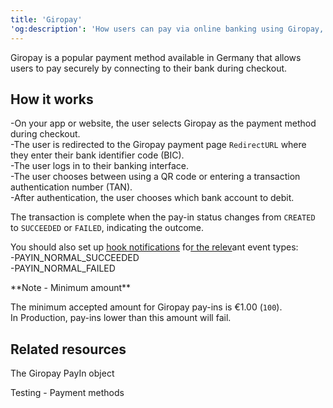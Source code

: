 ```yaml
---
title: 'Giropay'  
'og:description': 'How users can pay via online banking using Giropay, a popular payment method in the Germany.'  
---
```

  
  

Giropay is a popular payment method available in Germany that allows users to pay securely by connecting to their bank during checkout.  

## How it works  
-On your app or website, the user selects Giropay as the payment method during checkout.  
-The user is redirected to the Giropay payment page `RedirectURL` where they enter their bank identifier code (BIC).  
-The user logs in to their banking interface.  
-The user chooses between using a QR code or entering a transaction authentication number (TAN).  
-After authentication, the user chooses which bank account to debit.  

The transaction is complete when the pay-in status changes from `CREATED` to `SUCCEEDED` or `FAILED`, indicating the outcome.  

You should also set up <a href="">hook notifications</a> fo<a href="">r the relev</a>ant event types:  
-PAYIN_NORMAL_SUCCEEDED  
-PAYIN_NORMAL_FAILED  

<Note>  
**Note - Minimum amount** 
  
The minimum accepted amount for Giropay pay-ins is €1.00 (`100`).  
In Production, pay-ins lower than this amount will fail.  
</Note>  

## Related resources  

<Card title="Endpoints">The Giropay PayIn object</Card>  

<Card title="Dev tools">Testing - Payment methods</Card>